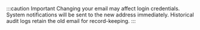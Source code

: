 :::caution Important
Changing your email may affect login credentials. System notifications will be sent to the new address immediately. Historical audit logs retain the old email for record-keeping.
:::
